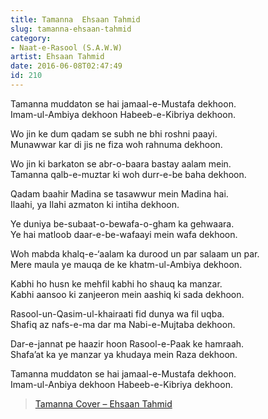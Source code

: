 ```yaml
---
title: Tamanna  Ehsaan Tahmid
slug: tamanna-ehsaan-tahmid
category: 
- Naat-e-Rasool (S.A.W.W)
artist: Ehsaan Tahmid
date: 2016-06-08T02:47:49
id: 210
---
```


<p>Tamanna muddaton se hai jamaal-e-Mustafa dekhoon.<br />
Imam-ul-Ambiya dekhoon Habeeb-e-Kibriya dekhoon.</p>
<p>Wo jin ke dum qadam se subh ne bhi roshni paayi.<br />
Munawwar kar di jis ne fiza woh rahnuma dekhoon.</p>
<p>Wo jin ki barkaton se abr-o-baara bastay aalam mein.<br />
Tamanna qalb-e-muztar ki woh durr-e-be baha dekhoon.</p>
<p>Qadam baahir Madina se tasawwur mein Madina hai.<br />
Ilaahi, ya Ilahi azmaton ki intiha dekhoon.</p>
<p>Ye duniya be-subaat-o-bewafa-o-gham ka gehwaara.<br />
Ye hai matloob daar-e-be-wafaayi mein wafa dekhoon.</p>
<p>Woh mabda khalq-e-‘aalam ka durood un par salaam un par.<br />
Mere maula ye mauqa de ke khatm-ul-Ambiya dekhoon.</p>
<p>Kabhi ho husn ke mehfil kabhi ho shauq ka manzar.<br />
Kabhi aansoo ki zanjeeron mein aashiq ki sada dekhoon.</p>
<p>Rasool-un-Qasim-ul-khairaati fid dunya wa fil uqba.<br />
Shafiq az nafs-e-ma dar ma Nabi-e-Mujtaba dekhoon.</p>
<p>Dar-e-jannat pe haazir hoon Rasool-e-Paak ke hamraah.<br />
Shafa’at ka ye manzar ya khudaya mein Raza dekhoon.</p>
<p>Tamanna muddaton se hai jamaal-e-Mustafa dekhoon.<br />
Imam-ul-Anbiya dekhoon Habeeb-e-Kibriya dekhoon.</p>
<blockquote data-secret="a0HXkqHmyM" class="wp-embedded-content"><p><a href="http://www.abulhasanlakhani.com/tamanna-cover-ehsaan-tahmid/">Tamanna Cover – Ehsaan Tahmid</a></p></blockquote>
<p><iframe class="wp-embedded-content" sandbox="allow-scripts" security="restricted" style="position: absolute; clip: rect(1px, 1px, 1px, 1px);" src="http://www.abulhasanlakhani.com/tamanna-cover-ehsaan-tahmid/embed/#?secret=a0HXkqHmyM" data-secret="a0HXkqHmyM" width="600" height="338" title="“Tamanna Cover – Ehsaan Tahmid” — Abul Hasan Lakhani" frameborder="0" marginwidth="0" marginheight="0" scrolling="no"></iframe></p>